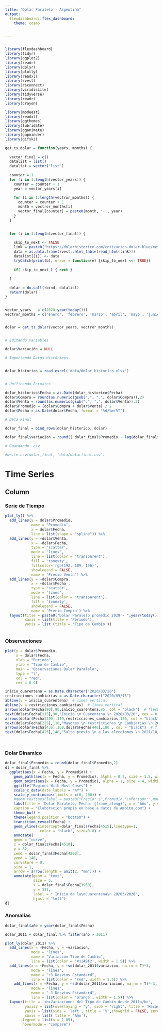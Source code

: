 ```yaml
---
title: "Dolar Paralelo - Argentina"
output: 
  flexdashboard::flex_dashboard:
    theme: cosmo


---
```



<style>                     
.navbar {
  background-color:blue;
  border-color:white;
}
.navbar-brand {
color:white!important;
}
</style>   

<style type="text/css">

.chart-title {  /* chart_title  */
   font-size: 15px

</style>


```r

```



```r

library(flexdashboard)
library(tidyr)
library(ggplot2)
library(readr)  
library(dplyr)  
library(plotly)
library(readxl)
library(rvest)
library(rsconnect)
library(viridisLite)
library(tidyverse)
library(readr)  
library(crayon) 

library(modeest)
library(readxl)
library(ggthemes)
library(lubridate)
library(gganimate)
library(gapminder)
library(gifski)

```



```r

get_ts_dolar = function(years, months) {
  
  vector_final = c()
  datalist = list()
  datalist = vector("list")
  
  counter = 1
  for (i in 1:length(vector_years)) {
    counter = counter + 1
    year = vector_years[i]
    
    for (i in 1:length(vectror_months)) {
      counter = counter + 1
      month = vectror_months[i]
      vector_final[counter] = paste0(month, '-', year)
    }
  }
  
  
  for (i in 1:length(vector_final)) {

    skip_to_next <- FALSE
    link = paste0('https://dolarhistorico.com/cotizacion-dolar-blue/mes/',vector_final[i])
    data = as.data.frame(rvest::html_table(read_html(link)))
    datalist[[i]] <- data
    tryCatch(print(b), error = function(e) {skip_to_next <<- TRUE})
  
    if( skip_to_next ) { next }    
      
  }
  
  dolar = do.call(rbind, datalist)
  return(dolar)
}


vector_years   = c(2020:year(today()))
vectror_months = c('enero', 'febrero', 'marzo', 'abril', 'mayo', 'junio', 'julio', 'agosto', 'septiembre', 'octubre', 'noviembre', 'diciembre')


dolar = get_ts_dolar(vector_years, vectror_months)


# Editando Variables

dolar$Variación = NULL

# Importando Datos Históricos


dolar_historico = read_excel('data/dolar_historico.xlsx')


# Unificando Formatos

dolar_historico$Fecha = as.Date(dolar_historico$Fecha)
dolar$Compra = round(as.numeric(gsub(",", ".", dolar$Compra)),2)
dolar$Venta = round(as.numeric(gsub(",", ".", dolar$Venta)),2)
dolar$Promedio = (dolar$Compra + dolar$Venta) / 2
dolar$Fecha = as.Date(dolar$Fecha, format = "%d/%m/%Y")

# Data Final

dolar_final = bind_rows(dolar_historico, dolar)

dolar_final$variacion = round(( dolar_final$Promedio - lag(dolar_final$Promedio, 1) ) / lag(dolar_final$Promedio, 1),2)

# Guardando .csv

#write.csv(dolar_final, 'data/dolarfinal.csv')


```



# Time Series


 

Column {.tabset}
-----------------------------------------------------------

### Serie de Tiempo


```r


plot_ly() %>% 
  add_lines(y = dolar$Promedio, 
            name = "Promedio", 
            x = dolar$Fecha,
            line = list(shape = "spline")) %>% 
  add_lines(y = ~dolar$Venta,
            x = ~dolar$Fecha,
            type = 'scatter',
            mode = 'lines',
            line = list(color = 'transparent'), 
            fill = 'tonexty', 
            fillcolor='rgb(192, 189, 196)',
            showlegend = FALSE, 
            name = 'Precio Venta') %>% 
  add_lines(y = ~dolar$Compra, 
            x = ~dolar$Fecha ,
            type = 'scatter', 
            mode = 'lines', 
            line = list(color = 'transparent'), 
            fill = 'tonexty', 
            showlegend = FALSE, 
            name = 'Precio Compra') %>% 
  layout(title = paste0("Dolar Paralelo promedio 2020 - ",year(today())), 
         xaxis = list(title = 'Periodo'), 
         yaxis = list (title = 'Tipo de Cambio'))



```


### Observaciones


```r

plot(y = dolar$Promedio, 
     x = dolar$Fecha,
     xlab = "Periodo",                
     ylab = "Tipo de Cambio",               
     main = "Observaciones Dolar Paralelo",      
     type = "l",              
     col = "red",
     cex = 0.9)

inicio_cuarentena = as.Date.character("2020/03/20")
restricciones_cambiarias = as.Date.character("2020/09/15")
abline(v = inicio_cuarentena)  # linea vertical
abline(v = restricciones_cambiarias)  # linea vertical
arrows(dolar$Fecha[90],90,inicio_cuarentena,85, col = "black")  # flecha
text(dolar$Fecha[115],90,"Inicio \n Cuarentena \n 2020/03/20", cex = 0.7) # texto
arrows(dolar$Fecha[200],119,restricciones_cambiarias,130, col = "black")  # flecha
text(dolar$Fecha[225],110,"Mayores \n restricciones \n Cambiarias \n 2020/09/15", cex = 0.7) # texto
arrows(dolar$Fecha[430],160,dolar$Fecha[440],180 , col = "black")  # flecha
text(dolar$Fecha[425],148,"Salto previo \n a las elecciones \n 2021/10/22", cex = 0.7) # texto




```



### Dolar Dinamico

```r



dolar_final$Promedio = round(dolar_final$Promedio,2)
dl = dolar_final %>% 
  ggplot(aes(x = Fecha, y = Promedio)) + 
    geom_path(aes(x = Fecha, y = Promedio), alpha = 0.7, size = 1.5, width = 1, color = '#39ad58') + 
    geom_point(aes(x = Fecha, y = Promedio), alpha = 1, size = 4, width = 2,color = 'grey') +
    ggtitle("Regions With Most Cases") +
    scale_x_date(date_labels = "%Y") +
    scale_y_continuous(limits = c(0, 200)) + 
    #geom_text(aes(label = paste0("Precio: $",Promedio,'\nPeriodo:',month(dolar_final$Fecha),'/',year(dolar_final$Fecha))), hjust = +1, size = 6) +
    labs(title = 'Dolar Paralelo, Fecha: {frame_along}', x = 'Año', y = 'Dolar Paralelo', subtitle = "Dinamica del Dolar Paralelo",
    caption = "Elaboracion propia en base a datos de Ambito.com") +
    theme_bw() +
    theme(legend.position = "bottom") + 
    transition_reveal(Fecha) +
    geom_vline(xintercept=dolar_final$Fecha[4515],linetype=1, 
                color = "black", size=0.8) +
    annotate(
    geom = "curve",
    x = dolar_final$Fecha[4510],
    y = 82, 
    xend = dolar_final$Fecha[4200],
    yend = 140, 
    curvature = 0, 
    size = 1,
    arrow = arrow(length = unit(2, "mm"))) +
    annotate(geom = "text",
             size = 5,
             x = dolar_final$Fecha[3950],
             y = 155, 
             label = " Inicio de la\nCuarentena\n 20/03/2020", 
             hjust = "left")
dl
```





### Anomalias


```r


dolar_final$año = year(dolar_final$Fecha)

dolar_2011 = dolar_final %>% filter(año > 2011)

plot_ly(dolar_2011) %>%
  add_lines(x = ~Fecha, y = ~variacion, 
            mode = 'lines',  
            name = "Variacion Tipo de Cambio", 
            line = list(color = '#1149f2', width = 1.5)) %>%  
  add_lines(x = ~Fecha, y = ~sd(dolar_2011$variacion, na.rm = T)*3, 
            mode = 'lines',  
            name = "+3 Desvios Estandard", 
            line = list(color = 'red', width = 1.5)) %>%  
    add_lines(x = ~Fecha, y = ~sd(dolar_2011$variacion, na.rm = T)*-3, 
            mode = 'lines',  
            name = "-3 Desvios Estandard", 
            line = list(color = 'orange', width = 1.5)) %>%  
  layout(title = '<b>Variaciones del Tipo de Cambio desde 2011</b>',
         yaxis2 = list(overlaying = "y", side = "right", title = 'Recaudacion', showgrid = FALSE ,zeroline = FALSE),
         yaxis = list(side = 'left', title = '%',showgrid = FALSE, zeroline = FALSE),
         xaxis = list( title = 'Año'),
        legend = list(x = 1.05),
        hovermode = "compare") 





```



